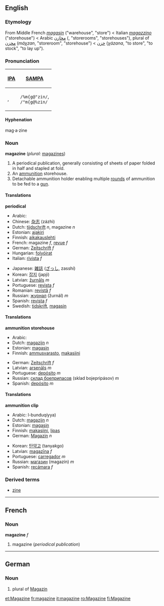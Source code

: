 ==English==
===Etymology===
From Middle French ''[[magasin]]'' ("warehouse", "store") < Italian ''[[magazzino]]'' ("storehouse") < Arabic [[مخازن]] ({{IPAchar|''maχáːzin''}}, "storerooms", "storehouses"), plural of [[مخزن]] (''máχzan'', "storeroom", "storehouse") < [[خزن]] (''χázana'', "to store", "to stock", "to lay up").

===Pronunciation===
{| border=1 cellpadding=5
! [[w:IPA|IPA]] || [[w:SAMPA|SAMPA]]
|-
| {{IPAchar|/ˌmæɡəˈzin/}}, <br> {{IPAchar|/ˈmæɡəˌzin/}} || <tt>/%m{g@"zin/</tt>, <br> <tt>/"m{g@%zin/</tt>
|}

====Hyphenation====
mag·a·zine

===Noun===
'''magazine''' (''plural:'' [[magazines]])

# A periodical publication, generally consisting of sheets of paper folded in half and stapled at fold.
# An [[ammunition]] storehouse.
# Detachable ammunition holder enabling multiple [[round]]s of ammunition to be fed to a [[gun]].

====Translations====
'''periodical'''
{{top}}
*Arabic: {{ARchar|[[مجلة|مَجَلّة]]}} {{IPAchar|(maʤálla)}}
*Chinese: [[杂志]] (zázhì)
*Dutch: [[tijdschrift]] ''n'', magazine ''n''
*Estonian: [[ajakiri]]
*Finnish: [[aikakauslehti]]
*French: magazine ''f'', [[revue#French|revue]] ''f''
*German: [[Zeitschrift]] ''f''
*Hungarian: [[folyóirat]]
*Italian: [[rivista]] ''f''
{{mid}}
*Japanese: [[雑誌]] ([[ざっし]], zasshí)
*Korean: [[잡지]] (japji)
*Latvian: [[žurnāls]] ''m''
*Portuguese: [[revista]] ''f''
*Romanian: [[revistă]] ''f''
*Russian: [[журнал]] (žurnál) ''m''
*Spanish: [[revista]] ''f''
*Swedish: [[tidskrift]], [[magasin]]
{{bottom}}

====Translations====
'''ammunition storehouse'''
{{top}}
*Arabic: {{ARchar|[[مخزن ذخيرة عسكرية|مَخْزَنُ ذَخِيرَةٍ عَسْكَرِيّة]]}} {{IPAchar|(máχzanu ðaχíːratin ʕaskaríyya)}}
*Dutch: [[magazijn]] ''n''
*Estonian: [[magasin]]
*Finnish: [[ammusvarasto]], [[makasiini]]
{{mid}}
*German: [[Zeitschrift]] ''f''
*Latvian: [[arsenāls]] ''m''
*Portuguese: [[depósito]] ''m''
*Russian: [[склад боеприпасов]] (sklad bojepripásov) ''m''
*Spanish: [[depósito]] ''m''
{{bottom}}

====Translations====
'''ammunition clip'''
{{top}}
*Arabic: {{ARchar|[[خزان البندقية|خَزّانُ البُنْدُقِيّة]]}} {{IPAchar|(χazzáːnu}} l-bunduqíyya)
*Dutch: [[magazijn]] ''n''
*Estonian: [[magasin]]
*Finnish: [[makasiini]], [[lipas#Finnish|lipas]]
*German: [[Magazin]] ''n''
{{mid}}
*Korean: [[탄약고]] (tanyakgo)
*Latvian: [[magazīna]] ''f''
*Portuguese: [[carregador]] ''m''
*Russian: [[магазин]] (magazín) ''m''
*Spanish: [[recámara]] ''f''
{{bottom}}

===Derived terms===
* [[zine]]

----

==French==
===Noun===
'''magazine''' ''f''

#magazine (''periodical publication'')

----
==German==
===Noun===

# plural of [[Magazin]]

[[et:Magazine]]
[[fr:magazine]]
[[it:magazine]]
[[ro:Magazine]]
[[fi:Magazine]]